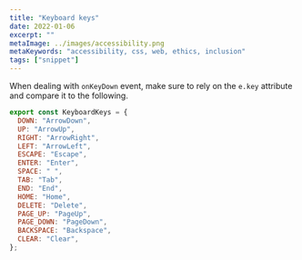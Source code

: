 ```yaml
---
title: "Keyboard keys"
date: 2022-01-06
excerpt: ""
metaImage: ../images/accessibility.png
metaKeywords: "accessibility, css, web, ethics, inclusion"
tags: ["snippet"]
---
```


When dealing with `onKeyDown` event, make sure to rely on the `e.key` attribute and compare it to the following.

```js
export const KeyboardKeys = {
  DOWN: "ArrowDown",
  UP: "ArrowUp",
  RIGHT: "ArrowRight",
  LEFT: "ArrowLeft",
  ESCAPE: "Escape",
  ENTER: "Enter",
  SPACE: " ",
  TAB: "Tab",
  END: "End",
  HOME: "Home",
  DELETE: "Delete",
  PAGE_UP: "PageUp",
  PAGE_DOWN: "PageDown",
  BACKSPACE: "Backspace",
  CLEAR: "Clear",
};
```
